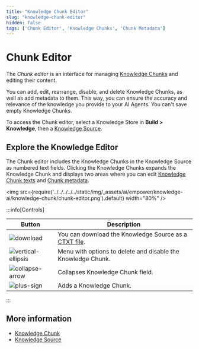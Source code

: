 ```yaml
---
title: "Knowledge Chunk Editor"
slug: "knowledge-chunk-editor"
hidden: false
tags: ['Chunk Editor', 'Knowledge Chunks', 'Chunk Metadata']
---
```



# Chunk Editor

The _Chunk editor_ is an interface for managing [Knowledge Chunks](knowledge-chunk.mdx) and editing their content.

You can add, edit, rearrange, disable, and delete Knowledge Chunks, as well as add metadata to them. This way, you can ensure the accuracy and relevance of the knowledge you provide to your AI Agents. You can't save empty Knowledge Chunks.

To access the Chunk editor, select a Knowledge Store in **Build > Knowledge**, then a [Knowledge Source](../knowledge-source/knowledge-source.mdx).

## Explore the Knowledge Editor

The Chunk editor includes the Knowledge Chunks in the Knowledge Source as numbered text fields. Clicking the Knowledge Chunks expands the Knowledge Chunk and displays two areas where you can edit [Knowledge Chunk texts](knowledge-chunk.mdx#knowledge-chunk-text) and [Chunk metadata](knowledge-chunk.mdx#chunk-metadata).

<img src={require('../../../../../static/img/_assets/ai/empower/knowledge-ai/knowledge-chunk/chunk-editor.png').default} width="80%" />

:::info[Controls]

  | Button                                                                | Description                                                                                       |
  |-----------------------------------------------------------------------|---------------------------------------------------------------------------------------------------|
  | ![download](../../../../../static/img/_assets/voice-gateway/dowload.svg)            | You can download the Knowledge Source as a [CTXT file](../knowledge-source/text-formats/ctxt.mdx). |
  | ![vertical-ellipsis](../../../../../static/img/_assets/icons/vertical-ellipsis.svg) | Menu with options to delete and disable the Knowledge Chunk.                                      |
  | ![collapse-arrow](../../../../../static/img/_assets/icons/collapse-arrow.svg)       | Collapses Knowledge Chunk field.                                                                  |
  | ![plus-sign](../../../../../static/img/_assets/icons/plus-sign.svg)                 | Adds a Knowledge Chunk.                                                                           |

:::


## More information

- [Knowledge Chunk](knowledge-chunk.mdx)
- [Knowledge Source](../knowledge-source/knowledge-source.mdx)

